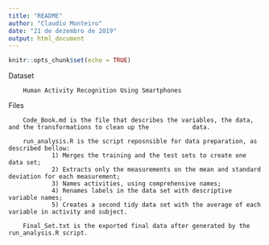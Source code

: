 ```yaml
---
title: "README"
author: "Claudio Monteiro"
date: "21 de dezembro de 2019"
output: html_document
---
```


```r
knitr::opts_chunk$set(echo = TRUE)
```

Dataset

        Human Activity Recognition Using Smartphones

Files

        Code_Book.md is the file that describes the variables, the data, and the transformations to clean up the            data.

        run_analysis.R is the script reposnsible for data preparation, as described bellow:
                1) Merges the training and the test sets to create one data set;
                2) Extracts only the measurements on the mean and standard deviation for each measurement;
                3) Names activities, using comprehensive names;
                4) Renames labels in the data set with descriptive variable names;
                5) Creates a second tidy data set with the average of each variable in activity and subject.
                
        Final_Set.txt is the exported final data after generated by the run_analysis.R script.